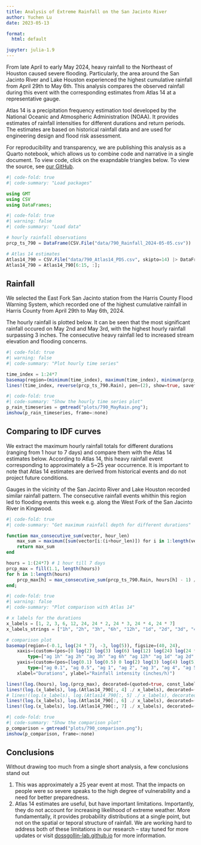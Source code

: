 ```yaml
---
title: Analysis of Extreme Rainfall on the San Jacinto River
author: Yuchen Lu
date: 2023-05-13

format:
  html: default

jupyter: julia-1.9
---
```


From late April to early May 2024, heavy rainfall to the Northeast of Houston caused severe flooding. Particularly, the area around the San Jacinto River and Lake Houston experienced the highest cumulative rainfall from April 29th to May 6th. This analysis compares the observed rainfall during this event with the corresponding estimates from Atlas 14 at a representative gauge.

Atlas 14 is a precipitation frequency estimation tool developed by the National Oceanic and Atmospheric Administration (NOAA). It provides estimates of rainfall intensities for different durations and return periods. The estimates are based on historical rainfall data and are used for engineering design and flood risk assessment.

::: {.callout-tip}
For reproducibility and transparency, we are publishing this analysis as a Quarto notebook, which allows us to combine code and narrative in a single document.
To view code, click on the exapndable triangles below.
To view the source, see [our GitHub](https://github.com/dossgollin-lab/SanJac2024_IDF).
:::

```julia
#| code-fold: true
#| code-summary: "Load packages"

using GMT
using CSV
using DataFrames;
```

```julia
#| code-fold: true
#| warning: false
#| code-summary: "Load data"

# hourly rainfall observations
prcp_ts_790 = DataFrame(CSV.File("data/790_Rainfall_2024-05-05.csv"))

# Atlas 14 estimates
Atlas14_790 = CSV.File("data/790_Atlas14_PDS.csv", skipto=14) |> DataFrame
Atlas14_790 = Atlas14_790[6:15, :];
```

## Rainfall

We selected the East Fork San Jacinto station from the Harris County Flood Warning System, which recorded one of the highest cumulative rainfall in Harris County from April 29th to May 6th, 2024. 

The hourly rainfall is plotted below. It can be seen that the most significant rainfall occured on May 2nd and May 3rd, with the highest hourly rainfall surpassing 3 inches. The consecutive heavy rainfall led to increased stream elevation and flooding concerns. 

```julia
#| code-fold: true
#| warning: false
#| code-summary: "Plot hourly time series"

time_index = 1:24*7
basemap(region=(minimum(time_index), maximum(time_index), minimum(prcp_ts_790.Rain), maximum(prcp_ts_790.Rain)), figsize=(40, 24), xaxis=(custom=(pos=[1 24 + 1 24 * 2 + 1 24 * 3 + 1 24 * 4 + 1 24 * 5 + 1 24 * 6 + 1], type=["ag 2024-04-29" "ag 2024-04-30" "ag 2024-05-01" "ag 2024-05-02" "ag 2024-05-03" "ag 2024-05-04" "ag 2024-05-05"]),), xlabel="Time", ylabel="Rainfall (inches)", title="790 East Fork San Jacinto")
lines!(time_index, reverse(prcp_ts_790.Rain), pen=(2), show=true, savefig="plots/790_MayRain.png");
```

```julia
#| code-fold: true
#| code-summary: "Show the hourly time series plot"
p_rain_timeseries = gmtread("plots/790_MayRain.png");
imshow(p_rain_timeseries, frame=:none)
```

## Comparing to IDF curves

We extract the maximum hourly rainfall totals for different durations (ranging from 1 hour to 7 days) and compare them with the Atlas 14 estimates below. According to Atlas 14, this heavy rainfall event corresponding to approximately a 5~25 year occurrence. It is important to note that Atlas 14 estimates are derived from historical events and do not project future conditions. 

Gauges in the vicinity of the San Jacinto River and Lake Houston recorded similar rainfall pattern. The consecutive rainfall events whithin this region led to flooding events this week e.g. along the West Fork of the San Jacinto River in Kingwood. 

```julia
#| code-fold: true
#| code-summary: "Get maximum rainfall depth for different durations"

function max_consecutive_sum(vector, hour_len)
    max_sum = maximum([sum(vector[i:(i+hour_len)]) for i in 1:length(vector)-hour_len])
    return max_sum
end

hours = 1:(24*7) # 1 hour till 7 days
prcp_max = fill(1.1, length(hours))
for h in 1:length(hours)
    prcp_max[h] = max_consecutive_sum(prcp_ts_790.Rain, hours[h] - 1) / hours[h]
end;
```

```julia
#| code-fold: true
#| warning: false
#| code-summary: "Plot comparison with Atlas 14"

# x labels for the durations
x_labels = [1, 2, 3, 6, 12, 24, 24 * 2, 24 * 3, 24 * 4, 24 * 7]
x_labels_strings = ["1h", "2h", "3h", "6h", "12h", "1d", "2d", "3d", "4d", "7d"]

# comparison plot
basemap(region=(-0.1, log(24 * 7), -3, log(5)), figsize=(40, 24),
    xaxis=(custom=(pos=[0 log(2) log(3) log(6) log(12) log(24) log(24 * 2) log(24 * 3) log(24 * 4)],
        type=["ag 1h" "ag 2h" "ag 3h" "ag 6h" "ag 12h" "ag 1d" "ag 2d" "ag 3d" "ag 4d"]),),
    yaxis=(custom=(pos=[log(0.1) log(0.5) 0 log(2) log(3) log(4) log(5)],
        type=["ag 0.1", "ag 0.5", "ag 1", "ag 2", "ag 3", "ag 4", "ag 5"]),),
    xlabel="Durations", ylabel="Rainfall intensity (inches/h)")

lines!(log.(hours), log.(prcp_max), decorated=(quoted=true, const_label="2024", font=(20, "Times-Italic")), linestyle=:line, title="790 East Fork San Jacinto", xaxis=(custom = (pos=[0], type=["f"])), pen=(2))
lines!(log.(x_labels), log.(Atlas14_790[:, 4] ./ x_labels), decorated=(quoted=true, const_label="5 year", font=(20, "Times-Italic")), linestyle=:dash)
# lines!(log.(x_labels), log.(Atlas14_790[:, 5] ./ x_labels), decorated=(quoted=true, const_label="10 year", font=(5,"Times-Italic")), linestyle=:dash)
lines!(log.(x_labels), log.(Atlas14_790[:, 6] ./ x_labels), decorated=(quoted=true, const_label="25 year", font=(20, "Times-Italic")), linestyle=:dash)
lines!(log.(x_labels), log.(Atlas14_790[:, 7] ./ x_labels), decorated=(quoted=true, const_label="50 year", font=(20, "Times-Italic")), linestyle=:dash, show=true, savefig="plots/790_comparison.png")
```

```julia
#| code-fold: true
#| code-summary: "Show the comparison plot"
p_comparison = gmtread("plots/790_comparison.png");
imshow(p_comparison, frame=:none)
```

## Conclusions

Without drawing too much from a single short analysis, a few conclusions stand out

1. This was approximately a 25 year event at most. That the impacts on people were so severe speaks to the high degree of vulnerability and a need for better preparedness.
2. Atlas 14 estimates are useful, but have important limitations. Importantly, they do not account for increasing likelihood of extreme weather. More fundamentally, it provides probability distributions at a single point, but not on the spatial or teporal structure of rainfall. We are working hard to address both of these limitations in our research -- stay tuned for more updates or visit [dossgollin-lab.github.io](https://dossgollin-lab.github.io) for more information.
